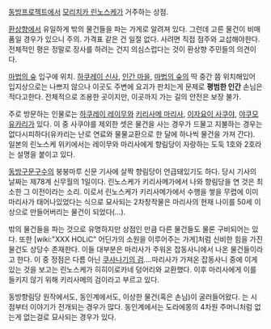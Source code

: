 {{{+1 香霖堂 / Kourindou}}}

[[동방프로젝트]]에서 [[모리치카 린노스케]]가 거주하는 상점.

[[환상향]]에서 유일하게 밖의 물건들을 파는 가게로 알려져 있다. 그런데 고른 물건이 비매품일 경우가 있으니 주의. 가격표 같은 건 일절 없다. 사려면 직접 점주와 교섭해야한다. 전체적인 평은 정말로 장사를 하려는 건지 의심스럽다는 것이 환상향 주민들의 의견이다.

[[마법의 숲]] 입구에 위치. [[하쿠레이 신사]], [[인간 마을]], [[마법의 숲]]의 딱 중간 쯤 위치해있어 입지상으로는 나쁘지 않으나 이곳도 주변에 요괴가 판치는게 문제로 '''평범한 인간''' 손님은 적다고한다. 전체적으로 조용한 곳이지만, 이곳까지 가는 길의 안전은 보장 불가.

주로 방문하는 인물로는 [[하쿠레이 레이무]]와 [[키리사메 마리사]], [[이자요이 사쿠야]], [[야쿠모 유카리]]가 있다. 이 중 사쿠야를 제외한 셋은 물건을 사는 경우가 드물고 지불하는 경우는 없다시피하다(유카리는 난로 연료와 물물교환으로 한 달에 하나씩 물건을 가져 간다). 일본의 린노스케 위키에서는 레이무와 마리사에게 향림당이 자랑하는 도둑 1호와 2호라는 설명을 붙이고 있다.

[[동방구문구수]]의 붕붕마루 신문 기사에 살짝 향림당이 언급돼있기도 하다. 당시 기사의 날짜는 제78계 신무월의 1일이다. 린노스케가 키리사메가에서 나와 향림당을 연 것은 최소한 그 이전이라는 소리. 이로서 린노스케가 키리사메가에서 수행을 쌓을 무렵에 이미 마리사가 태어나있었다는 식으로 묘사되는 2차창작물은 마리사의 현재 나이를 50세 이상으로 만들어버리는 물건이 되었다(…).

밖의 물건들을 파는 것으로 유명하지만 상점인 만큼 다른 물건들도 물론 구비되어는 있다. 또한 [wiki:"XXX HOLiC" 어딘가의 소원을 이루어주는 가게]처럼 신비한 힘을 가진 물건도 상당수 존재한다. 이들 대부분은 마리사가 주워온 잡동사니에서 나온 물건들이라고 한다. 이 중 정점은 다름 아닌 [[쿠사나기의 검]]....마리사가 가져온 잡동사니 중에 이게 있는 것을 보고는 린노스케가 히히이로카네 덩어리와 교환했다. 이후 마리사에게 이를 들키지 않기 위해 키리사메의 검이라고 부르고 있다.

동방향림당 원작에서도, 동인계에서도, 이상한 물건(혹은 손님)이 굴러들어왔다. 는 시점부터 이야기가 전개되는 경우가 많다.
동인계에서는 도라에몽의 4차원 주머니처럼 없는게 없는걸로 묘사되는 경우가 있다.
